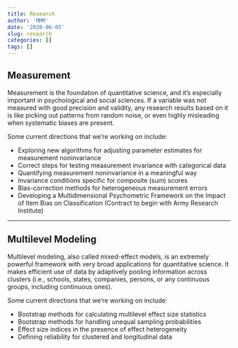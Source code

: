 ```yaml
---
title: Research
author: 'MMM'
date: '2020-06-05'
slug: research
categories: []
tags: []
---
```


## Measurement

Measurement is the foundation of quantitative science, and it's especially important in psychological and social sciences. If a variable was not measured with good precision and validity, any research results based on it is like picking out patterns from random noise, or even highly misleading when systematic biases are present. 

Some current directions that we're working on include:

- Exploring new algorithms for adjusting parameter estimates for measurement noninvariance
- Correct steps for testing measurement invariance with categorical data
- Quantifying measurement noninvariance in a meaningful way
- Invariance conditions specific for composite (sum) scores
- Bias-correction methods for heterogeneous measurement errors
- Developing a Multidimensional Psychometric Framework on the Impact of Item Bias on Classification (Contract to begin with Army Research Institute)
<!-- - Summative index for systematic and random measurement errors -->

***

## Multilevel Modeling

Multilevel modeling, also called mixed-effect models, is an extremely powerful framework with very broad applications for quantitative science. It makes efficient use of data by adaptively pooling information across clusters (i.e., schools, states, companies, persons, or any continuous groups, including continuous ones). 

Some current directions that we're working on include:

- Bootstrap methods for calculating multilevel effect size statistics
- Bootstrap methods for handling unequal sampling probabilities
- Effect size indices in the presence of effect heterogeneity
- Defining reliability for clustered and longitudinal data
